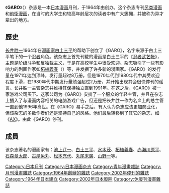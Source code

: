 {{unreferenced|time=2011-05-09T11:15:25+00:00}}
《'''GARO'''》（{{Lang-ja|ガロ}}）杂志是一本[[日本|日本]][[漫画|漫画]]月刊，于1964年由{{Link-ja|长井胜一|長井勝一}}创办。这个杂志专刊[[另类漫画|另类漫画]]和[[前衛漫画|前衛漫画]]，在当时的大学生和较高年龄层次的读者中有广大簇拥，并被称为异才辈出的地方。

==歷史==
[[长井胜一|长井胜一]]1964年在[[漫画家|漫画家]][[白土三平|白土三平]]的帮助下创立了《GARO》，名字来源于白土三平笔下的一个[[忍者|忍者]]角色。该杂志上首先刊载的漫画是白土三平的《[[忍者武艺帐|忍者武艺帐]]》，主题是[[阶级斗争|阶级斗争]]和[[反独裁主义|反独裁主义]]，于是在高校学生中很受欢迎。杂志吸引了一些有影响力的剧画作家如[[柘植義春|柘植義春]]（{{Lang|ja|つげ義春}}）等，并发掘了许多新的漫画家。《GARO》的发行量在1971年达到顶峰，发行量超过8万册。但是1970年代到1980年代中其受欢迎程度下滑，在1980年代中期发行量勉强超过2万册，并开始出现其会很快停刊的谣言。长井胜一主管杂志并维持其保持独立直到1991年。在这之后，《GARO》被一家游戏公司买下。这家公司为《GARO》安排了一个服众的年轻主管，并且在杂志上插入了与漫画内容相关的电脑游戏广告，但还是把长井胜一作为名义上的总主管一直到他1996年离世。在《GARO》易手之后，有人认为杂志应该更加商业化，但该杂志的多数作者们还是坚持自己的风格。他们最后转移到了其它的杂志，如《[[AX|AX]]》。由此《GARO》停刊。

==成員==
该杂志著名的漫画家有：[[池上辽一|池上辽一]]、[[白土三平|白土三平]]、[[水木茂|水木茂]]、[[柘植義春|柘植義春]]、[[赤瀨川原平|赤瀨川原平]]、[[石森章太郎|石森章太郎]]、[[古屋兔丸|古屋兔丸]]、[[松本充代|松本充代]]、[[丸尾末廣|丸尾末廣]]、[[山野一|山野一]]等。

[[Category:日本月刊|Category:日本月刊]]
[[Category:日本漫画杂志|Category:日本漫画杂志]]
[[Category:青年漫畫雜誌|Category:青年漫畫雜誌]]
[[Category:月刊漫畫雜誌|Category:月刊漫畫雜誌]]
[[Category:1964年創辦的雜誌|Category:1964年創辦的雜誌]]
[[Category:2002年停刊的雜誌|Category:2002年停刊的雜誌]]
[[Category:1964年日本建立|Category:1964年日本建立]]
[[Category:2002年日本廢除|Category:2002年日本廢除]]
[[Category:休廢刊漫畫雜誌|Category:休廢刊漫畫雜誌]]

{{日本小作品}}